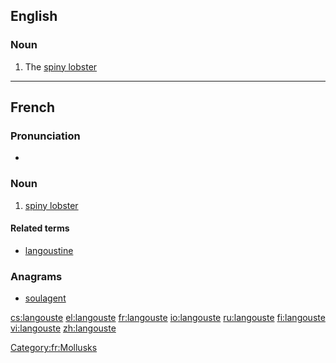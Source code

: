 ==English==

===Noun===
{{en-noun}}

# The [[spiny lobster]]

----
==French==

===Pronunciation===
* {{audio|Fr-langouste.ogg|Audio}}

===Noun===
{{fr-noun|f}}

# [[spiny lobster]]

====Related terms====
* [[langoustine]]

===Anagrams===
* [[soulagent#French|soulagent]]

[[Category:fr:Mollusks]]

[[cs:langouste]]
[[el:langouste]]
[[fr:langouste]]
[[io:langouste]]
[[ru:langouste]]
[[fi:langouste]]
[[vi:langouste]]
[[zh:langouste]]